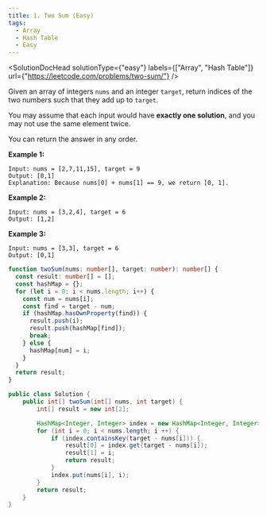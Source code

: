 ```yaml
---
title: 1. Two Sum (Easy)
tags:
  - Array
  - Hash Table
  - Easy
---
```



<SolutionDocHead
  solutionType={"easy"}
  labels={["Array", "Hash Table"]}
  url={"https://leetcode.com/problems/two-sum/"}
/>

Given an array of integers `nums` and an integer `target`, return indices of the two numbers such that they add up to `target`.

You may assume that each input would have <b>exactly one solution</b>, and you may not use the same element twice.

You can return the answer in any order.

<b>Example 1:</b>

```
Input: nums = [2,7,11,15], target = 9
Output: [0,1]
Explanation: Because nums[0] + nums[1] == 9, we return [0, 1].
```

<b>Example 2:</b>

```
Input: nums = [3,2,4], target = 6
Output: [1,2]
```

<b>Example 3:</b>

```
Input: nums = [3,3], target = 6
Output: [0,1]
```

```ts title=solution.ts
function twoSum(nums: number[], target: number): number[] {
  const result: number[] = [];
  const hashMap = {};
  for (let i = 0; i < nums.length; i++) {
    const num = nums[i];
    const find = target - num;
    if (hashMap.hasOwnProperty(find)) {
      result.push(i);
      result.push(hashMap[find]);
      break;
    } else {
      hashMap[num] = i;
    }
  }
  return result;
}
```

```java title=solution.java
public class Solution {
    public int[] twoSum(int[] nums, int target) {
        int[] result = new int[2];

        HashMap<Integer, Integer> index = new HashMap<Integer, Integer>();
        for (int i = 0; i < nums.length; i ++) {
            if (index.containsKey(target - nums[i])) {
                result[0] = index.get(target - nums[i]);
                result[1] = i;
                return result;
            }
            index.put(nums[i], i);
        }
        return result;
    }
}
```
